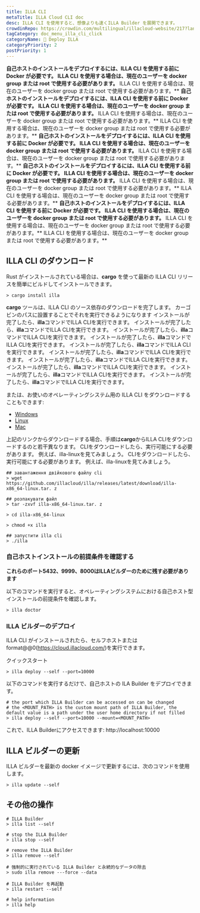 ```yaml
---
title: ILLA CLI
metaTitle: ILLA Cloud CLI doc
desc: ILLA CLI を使用すると、想像よりも速くILLA Builder を展開できます。
crowdinRepo: https://crowdin.com/multilingual/illacloud-website/217?languages=ja&filter=basic&value=0
tagCategory: doc_menu_illa_cli_click
categoryName: 👷 Deploy ILLA
categoryPriority: 2
postPriority: 1
---
```


**自己ホストのインストールをデプロイするには、ILLA CLI を使用する前に Docker が必要です。 ILLA CLI を使用する場合は、現在のユーザーを docker group または root で使用する必要があります。** ILLA CLI を使用する場合は、現在のユーザーを docker group または root で使用する必要があります。\*\* **自己ホストのインストールをデプロイするには、ILLA CLI を使用する前に Docker が必要です。 ILLA CLI を使用する場合は、現在のユーザーを docker group または root で使用する必要があります。** ILLA CLI を使用する場合は、現在のユーザーを docker group または root で使用する必要があります。\*\* ILLA CLI を使用する場合は、現在のユーザーを docker group または root で使用する必要があります。\*\* **自己ホストのインストールをデプロイするには、ILLA CLI を使用する前に Docker が必要です。 ILLA CLI を使用する場合は、現在のユーザーを docker group または root で使用する必要があります。** ILLA CLI を使用する場合は、現在のユーザーを docker group または root で使用する必要があります。\*\* **自己ホストのインストールをデプロイするには、ILLA CLI を使用する前に Docker が必要です。 ILLA CLI を使用する場合は、現在のユーザーを docker group または root で使用する必要があります。** ILLA CLI を使用する場合は、現在のユーザーを docker group または root で使用する必要があります。\*\* ILLA CLI を使用する場合は、現在のユーザーを docker group または root で使用する必要があります。\*\* **自己ホストのインストールをデプロイするには、ILLA CLI を使用する前に Docker が必要です。 ILLA CLI を使用する場合は、現在のユーザーを docker group または root で使用する必要があります。** ILLA CLI を使用する場合は、現在のユーザーを docker group または root で使用する必要があります。\*\* ILLA CLI を使用する場合は、現在のユーザーを docker group または root で使用する必要があります。\*\*

## ILLA CLI のダウンロード

Rust がインストールされている場合は、**cargo** を使って最新の ILLA CLI リリースを簡単にビルドしてインストールできます。

```
> cargo install illa
```

**cargo** ツールは、ILLA CLI のソース依存のダウンロードを完了します。 カーゴビンのパスに設置することでそれを実行できるようになります
インストールが完了したら、**illa**コマンドでILLA CLIを実行できます。
インストールが完了したら、**illa**コマンドでILLA CLIを実行できます。
インストールが完了したら、**illa**コマンドでILLA CLIを実行できます。
インストールが完了したら、**illa**コマンドでILLA CLIを実行できます。
インストールが完了したら、**illa**コマンドでILLA CLIを実行できます。
インストールが完了したら、**illa**コマンドでILLA CLIを実行できます。
インストールが完了したら、**illa**コマンドでILLA CLIを実行できます。
インストールが完了したら、**illa**コマンドでILLA CLIを実行できます。
インストールが完了したら、**illa**コマンドでILLA CLIを実行できます。
インストールが完了したら、**illa**コマンドでILLA CLIを実行できます。

または、お使いのオペレーティングシステム用の ILLA CLI をダウンロードすることもできます:

-   [Windows](https://github.com/illacloud/illa/releases/latest/download/illa-x86_64-win.zip)
-   [Linux](https://github.com/illacloud/illa/releases/latest/download/illa-x86_64-linux.tar.gz)
-   [Mac](https://github.com/illacloud/illa/releases/latest/download/illa-x86_64-macos.tar.gz)

上記のリンクからダウンロードする場合、手順は**cargo**からILLA CLIをダウンロードするのと若干異なります。 CLIをダウンロードしたら、実行可能にする必要があります。 例えば、illa-linuxを見てみましょう。 CLIをダウンロードしたら、実行可能にする必要があります。 例えば、illa-linuxを見てみましょう。

```
## завантаження двійкового файлу cli
> wget https://github.com/illacloud/illa/releases/latest/download/illa-x86_64-linux.tar. z

## розпакувати файл
> tar -zxvf illa-x86_64-linux.tar. z

> cd illa-x86_64-linux

> chmod +x illa

## запустити illa cli
> ./illa

```

### 自己ホストインストールの前提条件を確認する

**これらのポート5432、9999、8000はILLAビルダーのために残す必要があります**

以下のコマンドを実行すると、オペレーティングシステムにおける自己ホスト型インストールの前提条件を確認します。

```
> illa doctor
```

### ILLA ビルダーのデプロイ

ILLA CLI がインストールされたら、セルフホストまたはformat@@0(https://cloud.illacloud.com/)を実行できます。

クイックスタート

```
> illa deploy --self --port=10000
```

以下のコマンドを実行するだけで、自己ホストの ILA Builder をデプロイできます。

```
# the port which ILLA Builder can be accessed on can be changed
# the <MOUNT_PATH> is the custom mount path of ILLA Builder, the default value is a path under the user home directory if not filled
> illa deploy --self --port=10000 --mount=<MOUNT_PATH>
```

これで、ILLA Builderにアクセスできます: http://localhost:10000

## ILLA ビルダーの更新

ILLA ビルダーを最新の docker イメージで更新するには、次のコマンドを使用します。

```
> illa update --self
```

## その他の操作

```
# ILLA Builder
> illa list --self

# stop the ILLA Builder
> illa stop --self

# remove the ILLA Builder
> illa remove --self

# 強制的に実行されている ILLA Builder と永続的なデータの除去
> sudo illa remove ---force --data

# ILLA Builder を再起動
> illa restart --self

# help information
> illa help 


```
